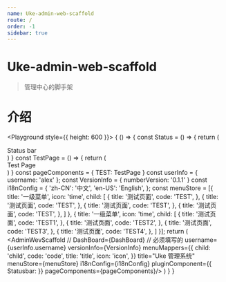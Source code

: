 ```yaml
---
name: Uke-admin-web-scaffold
route: /
order: -1
sidebar: true
---
```


# Uke-admin-web-scaffold

> 管理中心的脚手架


# 介绍

<PropsTable of={AdminWevScaffold} />

<Playground style={{
  height: 600
}}>
  {
    () => {
      const Status = () => {
        return (
          <div>Status bar</div>
        )
      }
      const TestPage = () => {
        return (
          <div>Test Page</div>
        )
      }
      const pageComponents = {
        TEST: TestPage
      }
      const userInfo = {
        username: 'alex'
      };
      const VersionInfo = {
        numberVersion: '0.1.1'
      }
      const i18nConfig = {
        'zh-CN': '中文',
        'en-US': 'English',
      };
      const menuStore = [{
        title: '一级菜单',
        icon: 'time',
        child: [
          {
            title: '测试页面',
            code: 'TEST',
          },
          {
            title: '测试页面',
            code: 'TEST',
          },
          {
            title: '测试页面',
            code: 'TEST',
          },
          {
            title: '测试页面',
            code: 'TEST',
          },
        ]
      }, {
        title: '一级菜单',
        icon: 'time',
        child: [
          {
            title: '测试页面',
            code: 'TEST1',
          },
          {
            title: '测试页面',
            code: 'TEST2',
          },
          {
            title: '测试页面',
            code: 'TEST3',
          },
          {
            title: '测试页面',
            code: 'TEST4',
          },
        ]
      }];
      return (
        <AdminWevScaffold
          // DashBoard={DashBoard}
          // 必须填写的
          username={userInfo.username}
          versionInfo={VersionInfo}
          menuMappers={{
            child: 'child',
            code: 'code',
            title: 'title',
            icon: 'icon',
          }}
          title="Uke 管理系统"
          menuStore={menuStore}
          i18nConfig={i18nConfig}
          pluginComponent={{
            Statusbar: <Status />
          }}
          pageComponents={pageComponents}/>
      )
    }
  }
</Playground>

